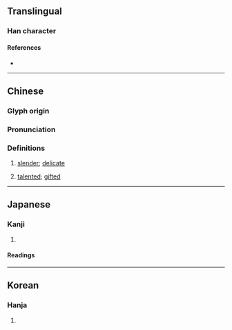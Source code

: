 {{character info/new}}
==Translingual==

===Han character===
{{Han char|rn=38|rad=女|as=08|sn=11|four=45427|canj=VQMB|ids=⿰女青}}

====References====
* {{Han ref|kx=0265.160|dkj=06433|dj=0532.150|hdz=21055.020|uh=5A67|ud=23143|bh=D4D1|bd=54481}}

----

==Chinese==
{{zh-forms}}

===Glyph origin===
{{Han etym}}

===Pronunciation===
{{zh-pron
|m=jìng
|c=zing6
|mc=y
|oc=y
|cat=a
}}

===Definitions===
{{zh-hanzi}}

# {{lb|zh|literary|of a [[woman]]}} [[slender]]; [[delicate]]
# {{lb|zh|literary|of a [[woman]]}} [[talented]]; [[gifted]]

----

==Japanese==

===Kanji===
{{ja-kanji|grade=|rs=女08}}

# {{rfdef|ja|sort=女08}}

====Readings====
{{ja-readings|on=[[せい]] (sei), [[しょう]] (shō), [[じゅう]] (jū)|kun=[[あてやかなさま]] (ateyakanasama), [[しなやか]] (shinayaka)}}

----

==Korean==

===Hanja===
{{ko-hanja|hangeul=정|rv=jeong|mr=chŏng}}

# {{rfdef|ko|sort=女08}}